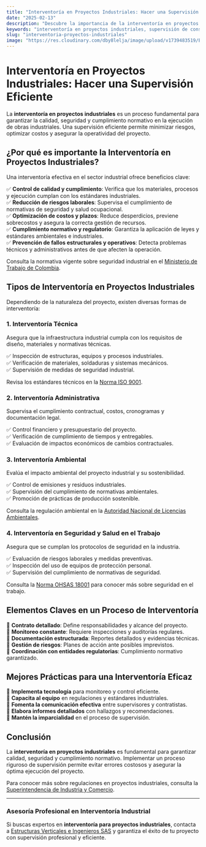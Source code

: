 ```yaml
---
title: "Interventoría en Proyectos Industriales: Hacer una Supervisión Eficiente"
date: "2025-02-13"
description: "Descubre la importancia de la interventoría en proyectos industriales, su impacto en la seguridad y eficiencia de la operación, y las mejores prácticas para una gestión efectiva."
keywords: "interventoría en proyectos industriales, supervisión de construcción industrial, control de calidad en plantas industriales, auditoría y gestión de obras industriales, normativa de interventoría en industria, requisitos para interventoría en Colombia, interventoría en Bogotá, interventoría en Cundinamarca, interventoría en principales ciudades de Colombia"
slug: "interventoria-proyectos-industriales"
image: "https://res.cloudinary.com/dby8lelja/image/upload/v1739483519/Estructuras%20Verticales%20e%20Ingenieros%20SAS/Imagenes%20Blog/Interventor%C3%ADa_en_Proyectos_Industriales_teryg3.webp"
---
```


# Interventoría en Proyectos Industriales: Hacer una Supervisión Eficiente

La **interventoría en proyectos industriales** es un proceso fundamental para garantizar la calidad, seguridad y cumplimiento normativo en la ejecución de obras industriales. Una supervisión eficiente permite minimizar riesgos, optimizar costos y asegurar la operatividad del proyecto.

## ¿Por qué es importante la Interventoría en Proyectos Industriales?

Una interventoría efectiva en el sector industrial ofrece beneficios clave:

✅ **Control de calidad y cumplimiento**: Verifica que los materiales, procesos y ejecución cumplan con los estándares industriales.  
✅ **Reducción de riesgos laborales**: Supervisa el cumplimiento de normativas de seguridad y salud ocupacional.  
✅ **Optimización de costos y plazos**: Reduce desperdicios, previene sobrecostos y asegura la correcta gestión de recursos.  
✅ **Cumplimiento normativo y regulatorio**: Garantiza la aplicación de leyes y estándares ambientales e industriales.  
✅ **Prevención de fallos estructurales y operativos**: Detecta problemas técnicos y administrativos antes de que afecten la operación.  

Consulta la normativa vigente sobre seguridad industrial en el [Ministerio de Trabajo de Colombia](https://www.mintrabajo.gov.co/seguridad-industrial).

## Tipos de Interventoría en Proyectos Industriales

Dependiendo de la naturaleza del proyecto, existen diversas formas de interventoría:

### 1. Interventoría Técnica

Asegura que la infraestructura industrial cumpla con los requisitos de diseño, materiales y normativas técnicas.

✅ Inspección de estructuras, equipos y procesos industriales.  
✅ Verificación de materiales, soldaduras y sistemas mecánicos.  
✅ Supervisión de medidas de seguridad industrial.  

Revisa los estándares técnicos en la [Norma ISO 9001](https://www.iso.org/iso-9001-quality-management.html).

### 2. Interventoría Administrativa

Supervisa el cumplimiento contractual, costos, cronogramas y documentación legal.

✅ Control financiero y presupuestario del proyecto.  
✅ Verificación de cumplimiento de tiempos y entregables.  
✅ Evaluación de impactos económicos de cambios contractuales.  

### 3. Interventoría Ambiental

Evalúa el impacto ambiental del proyecto industrial y su sostenibilidad.

✅ Control de emisiones y residuos industriales.  
✅ Supervisión del cumplimiento de normativas ambientales.  
✅ Promoción de prácticas de producción sostenible.  

Consulta la regulación ambiental en la [Autoridad Nacional de Licencias Ambientales](https://www.anla.gov.co/).

### 4. Interventoría en Seguridad y Salud en el Trabajo

Asegura que se cumplan los protocolos de seguridad en la industria.

✅ Evaluación de riesgos laborales y medidas preventivas.  
✅ Inspección del uso de equipos de protección personal.  
✅ Supervisión del cumplimiento de normativas de seguridad.  

Consulta la [Norma OHSAS 18001](https://www.iso.org/standard/50053.html) para conocer más sobre seguridad en el trabajo.

## Elementos Claves en un Proceso de Interventoría

📌 **Contrato detallado**: Define responsabilidades y alcance del proyecto.  
📌 **Monitoreo constante**: Requiere inspecciones y auditorías regulares.  
📌 **Documentación estructurada**: Reportes detallados y evidencias técnicas.  
📌 **Gestión de riesgos**: Planes de acción ante posibles imprevistos.  
📌 **Coordinación con entidades regulatorias**: Cumplimiento normativo garantizado.  

## Mejores Prácticas para una Interventoría Eficaz

🔹 **Implementa tecnología** para monitoreo y control eficiente.  
🔹 **Capacita al equipo** en regulaciones y estándares industriales.  
🔹 **Fomenta la comunicación efectiva** entre supervisores y contratistas.  
🔹 **Elabora informes detallados** con hallazgos y recomendaciones.  
🔹 **Mantén la imparcialidad** en el proceso de supervisión.  

## Conclusión

La **interventoría en proyectos industriales** es fundamental para garantizar calidad, seguridad y cumplimiento normativo. Implementar un proceso riguroso de supervisión permite evitar errores costosos y asegurar la óptima ejecución del proyecto.

Para conocer más sobre regulaciones en proyectos industriales, consulta la [Superintendencia de Industria y Comercio](https://www.sic.gov.co/).

---

### Asesoría Profesional en Interventoría Industrial

Si buscas expertos en **interventoría para proyectos industriales**, contacta a [Estructuras Verticales e Ingenieros SAS](https://www.estructurasverticales.com/) y garantiza el éxito de tu proyecto con supervisión profesional y eficiente.

